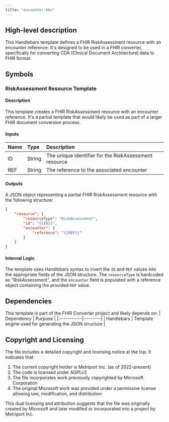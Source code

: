 ```yaml
---
title: "encounter.hbs"
---
```


## High-level description
This Handlebars template defines a FHIR RiskAssessment resource with an encounter reference. It's designed to be used in a FHIR converter, specifically for converting CDA (Clinical Document Architecture) data to FHIR format.

## Symbols

### RiskAssessment Resource Template
#### Description
This template creates a FHIR RiskAssessment resource with an encounter reference. It's a partial template that would likely be used as part of a larger FHIR document conversion process.

#### Inputs
| Name | Type | Description |
|:-----|:-----|:------------|
| ID | String | The unique identifier for the RiskAssessment resource |
| REF | String | The reference to the associated encounter |

#### Outputs
A JSON object representing a partial FHIR RiskAssessment resource with the following structure:
```json
{
    "resource": {
        "resourceType": "RiskAssessment",
        "id": "{{ID}}",
        "encounter": {
            "reference": "{{REF}}"
        }
    }
}
```

#### Internal Logic
The template uses Handlebars syntax to insert the `ID` and `REF` values into the appropriate fields of the JSON structure. The `resourceType` is hardcoded as "RiskAssessment", and the `encounter` field is populated with a reference object containing the provided `REF` value.

## Dependencies
This template is part of the FHIR Converter project and likely depends on:
| Dependency | Purpose |
|:-----------|:--------|
| Handlebars | Template engine used for generating the JSON structure |

## Copyright and Licensing
The file includes a detailed copyright and licensing notice at the top. It indicates that:
1. The current copyright holder is Metriport Inc. (as of 2022-present)
2. The code is licensed under AGPLv3
3. The file incorporates work previously copyrighted by Microsoft Corporation
4. The original Microsoft work was provided under a permissive license allowing use, modification, and distribution

This dual licensing and attribution suggests that the file was originally created by Microsoft and later modified or incorporated into a project by Metriport Inc.